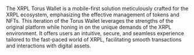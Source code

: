 The XRPL Torus Wallet is a mobile-first solution meticulously crafted for the XRPL ecosystem, emphasizing the effective management of tokens and NFTs.
This iteration of the Torus Wallet leverages the strengths of the original platform while honing in on the unique demands of the XRPL environment. It
offers users an intuitive, secure, and seamless experience tailored to the fast-paced world of XRPL, facilitating smooth transactions and interactions
with digital assets.
